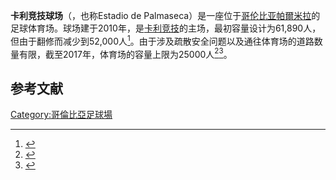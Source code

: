 {{NoteTA
|G1=足球
|1=zh-hans:卡利竞技;zh-hant:卡利體育會
}}
{{coord|03|31|17.91|N|76|25|01.33|W|type:landmark|display=title}}
{{Infobox Stadium
|  stadium_name      = 卡利竞技球场
|  nickname          = "Coloso de Rozo"
|  image             = [[File:Estadio_Deportivo_Cali1.jpg|250px]]|
|  location          = [[哥伦比亚|哥伦比亚]][[帕爾米拉_(考卡山谷省)|帕爾米拉]]
|  broke_ground      = 2003年
|  opened            = 2010年
|  closed            =
|  demolished        =
|  owner             = [[卡利體育會|卡利體育會]]
|  operator          = 
|  surface           = 草地
|  construction_cost = 
|  architect         =
|  former_names      =
|  tenants           = [[卡利體育會|卡利體育會]]
|  seating_capacity  = 42,000<br />{{nowrap|（目前上限为25,000）}}
}}

'''卡利竞技球场'''（{{lang-es|Estadio Deportivo Cali}}，也称Estadio de Palmaseca）是一座位于[[哥伦比亚|哥伦比亚]][[帕爾米拉_(考卡山谷省)|帕爾米拉]]的足球体育场。球场建于2010年，是[[卡利竞技|卡利竞技]]的主场，最初容量设计为61,890人，但由于翻修而减少到52,000人<ref>{{Cite web|url=https://www.eltiempo.com/colombia/cali/estadio-del-deportivo-cali-reverdece-con-instalacion-de-12-000-sillas-171992|title=Estadio del Deportivo Cali reverdece con instalación de 12.000 sillas|website=El Tiempo|date=2018-01-17|access-date=2020-02-11|archive-date=2020-04-28|archive-url=https://web.archive.org/web/20200428110522/https://www.eltiempo.com/colombia/cali/estadio-del-deportivo-cali-reverdece-con-instalacion-de-12-000-sillas-171992|dead-url=no}}</ref>。由于涉及疏散安全问题以及通往体育场的道路数量有限，截至2017年，体育场的容量上限为25000人<ref>{{Cite web|url=http://colombia.as.com/colombia/2017/01/11/futbol/1484166895_122752.html|title=Estadio del Deportivo Cali tendrá máximo 25.000 espectadores|website=AS Colombia|access-date=2017-06-16|archive-date=2020-11-21|archive-url=https://web.archive.org/web/20201121212459/https://colombia.as.com/colombia/2017/01/11/futbol/1484166895_122752.html|dead-url=no}}</ref><ref>{{Cite web |url=http://www.universia.net.co/noticias/noticiadeldia/restosprehispanicosenelestadiodeldeportivocali.html |title=universia.net |accessdate=2020-07-15 |archive-date=2007-06-09 |archive-url=https://web.archive.org/web/20070609092135/http://www.universia.net.co/noticias/noticiadeldia/restosprehispanicosenelestadiodeldeportivocali.html |dead-url=no }}</ref>。

==参考文献==
{{reflist}}

[[Category:哥倫比亞足球場|Category:哥倫比亞足球場]]

{{Gymnasium-stub}}
